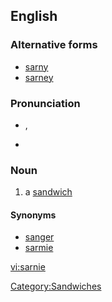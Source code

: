 ==English==

===Alternative forms===
* [[sarny]]
* [[sarney]]

===Pronunciation===
* {{a|UK}} {{IPA|/ˈsɑːni/}}, {{SAMPA|/"sA:ni/}}
* {{rhymes|ɑː(r)ni}}

===Noun===
{{en-noun}}

# {{context|UK|informal}} a [[sandwich]]

====Synonyms====
* [[sanger]] {{italbrac|AU|informal}}
* [[sarmie]] {{italbrac|RSA|informal}}
[[Category:Sandwiches]]

[[vi:sarnie]]